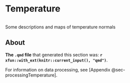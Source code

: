# Temperature {#sec-Temperature} 

```r

```


Some descriptions and maps of temperature normals  

## About {.unnumbered}   

**The `.qmd` file** that generated this section was: **`r xfun::with_ext(knitr::current_input(), "qmd")`**. 

For information on data processing, see [Appendix @sec-processingTemperature].
